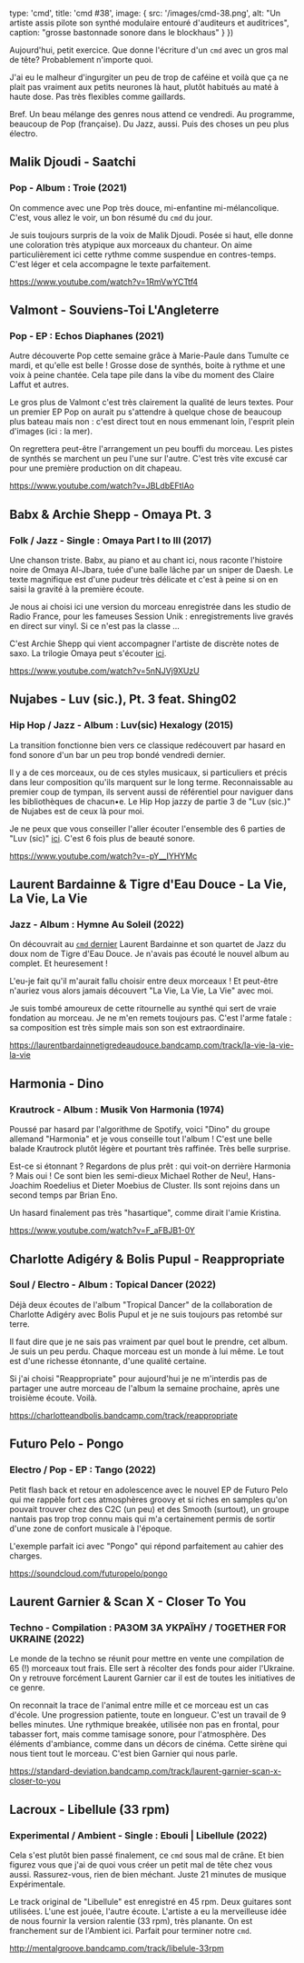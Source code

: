 

  type: 'cmd',
  title: 'cmd #38',
  image: {
    src: '/images/cmd-38.png',
    alt: "Un artiste assis pilote son synthé modulaire entouré d'auditeurs et auditrices",
    caption: "grosse bastonnade sonore dans le blockhaus"
  }
}) 


Aujourd'hui, petit exercice. Que donne l'écriture d'un `cmd` avec un gros mal de
tête? Probablement n'importe quoi. 

J'ai eu le malheur d'ingurgiter un peu de trop de caféine et voilà que ça ne
plait pas vraiment aux petits neurones là haut, plutôt habitués au maté à haute
dose. Pas très flexibles comme gaillards.

Bref. Un beau mélange des genres nous attend ce vendredi. Au programme, beaucoup
de Pop (française). Du Jazz, aussi. Puis des choses un peu plus électro.



## Malik Djoudi - Saatchi

### Pop - Album : Troie (2021)

On commence avec une Pop très douce, mi-enfantine mi-mélancolique. C'est, vous
allez le voir, un bon résumé du `cmd` du jour.

Je suis toujours surpris de la voix de Malik Djoudi. Posée si haut, elle donne
une coloration très atypique aux morceaux du chanteur. On aime particulièrement
ici cette rythme comme suspendue en contres-temps. C'est léger et cela
accompagne le texte parfaitement.

https://www.youtube.com/watch?v=1RmVwYCTtf4



## Valmont - Souviens-Toi L'Angleterre

### Pop - EP : Echos Diaphanes (2021)

Autre découverte Pop cette semaine grâce à Marie-Paule dans Tumulte ce mardi, et
qu'elle est belle ! Grosse dose de synthés, boite à rythme et une voix à peine
chantée. Cela tape pile dans la vibe du moment des Claire Laffut et autres.

Le gros plus de Valmont c'est très clairement la qualité de leurs textes. Pour
un premier EP Pop on aurait pu s'attendre à quelque chose de beaucoup plus
bateau mais non : c'est direct tout en nous emmenant loin, l'esprit plein
d'images (ici : la mer).

On regrettera peut-être l'arrangement un peu bouffi du morceau. Les pistes de
synthés se marchent un peu l'une sur l'autre. C'est très vite excusé car pour
une première production on dit chapeau.

https://www.youtube.com/watch?v=JBLdbEFtlAo



## Babx & Archie Shepp - Omaya Pt. 3 

### Folk / Jazz - Single : Omaya Part I to III (2017)

Une chanson triste. Babx, au piano et au chant ici, nous raconte l'histoire
noire de Omaya Al-Jbara, tuée d'une balle lâche par un sniper de Daesh. Le texte
magnifique est d'une pudeur très délicate et c'est à peine si on en saisi la
gravité à la première écoute.

Je nous ai choisi ici une version du morceau enregistrée dans les studio de
Radio France, pour les fameuses Session Unik : enregistrements live gravés en
direct sur vinyl. Si ce n'est pas la classe ...

C'est Archie Shepp qui vient accompagner l'artiste de discrète notes de saxo. La
trilogie Omaya peut s'écouter
[ici](https://www.youtube.com/watch?v=X-pJ4SVygyM).

https://www.youtube.com/watch?v=5nNJVj9XUzU



## Nujabes - Luv (sic.), Pt. 3 feat. Shing02

### Hip Hop / Jazz - Album :  Luv(sic) Hexalogy (2015)

La transition fonctionne bien vers ce classique redécouvert par hasard en fond
sonore d'un bar un peu trop bondé vendredi dernier. 

Il y a de ces morceaux, ou de ces styles musicaux, si particuliers et précis
dans leur composition qu'ils marquent sur le long terme. Reconnaissable au
premier coup de tympan, ils servent aussi de référentiel pour naviguer dans les
bibliothèques de chacun•e. Le Hip Hop jazzy de partie 3 de "Luv (sic.)" de
Nujabes est de ceux là pour moi.

Je ne peux que vous conseiller l'aller écouter l'ensemble des 6 parties de "Luv
(sic)" [ici](https://www.youtube.com/watch?v=LMXTEqf7cZI). C'est 6 fois plus de
beauté sonore.

https://www.youtube.com/watch?v=-pY__IYHYMc



## Laurent Bardainne & Tigre d'Eau Douce - La Vie, La Vie, La Vie

### Jazz - Album : Hymne Au Soleil (2022)

On découvrait au [`cmd` dernier](https://cmd.wuips.com/post/2022-03-04-cmd-37)
Laurent Bardainne et son quartet de Jazz du doux nom de Tigre d'Eau Douce. Je
n'avais pas écouté le nouvel album au complet. Et heuresement !

L'eu-je fait qu'il m'aurait fallu choisir entre deux morceaux ! Et peut-être
n'auriez vous alors jamais découvert "La Vie, La Vie, La Vie" avec moi.

Je suis tombé amoureux de cette ritournelle au synthé qui sert de vraie
fondation au morceau. Je ne m'en remets toujours pas. C'est l'arme fatale : sa
composition est très simple mais son son est extraordinaire. 

https://laurentbardainnetigredeaudouce.bandcamp.com/track/la-vie-la-vie-la-vie



## Harmonia - Dino

### Krautrock - Album : Musik Von Harmonia (1974)

Poussé par hasard par l'algorithme de Spotify, voici "Dino" du groupe allemand
"Harmonia" et je vous conseille tout l'album ! C'est une belle balade Krautrock
plutôt légère et pourtant très raffinée. Très belle surprise.

Est-ce si étonnant ? Regardons de plus prêt : qui voit-on derrière Harmonia ?
Mais oui ! Ce sont bien les semi-dieux Michael Rother de Neu!, Hans-Joachim
Roedelius et Dieter Moebius de Cluster. Ils sont rejoins dans un second temps
par Brian Eno.

Un hasard finalement pas très "hasartique", comme dirait l'amie Kristina.

https://www.youtube.com/watch?v=F_aFBJB1-0Y



## Charlotte Adigéry & Bolis Pupul - Reappropriate

### Soul / Electro - Album : Topical Dancer (2022)

Déjà deux écoutes de l'album "Tropical Dancer" de la collaboration de Charlotte
Adigéry avec Bolis Pupul et je ne suis toujours pas retombé sur terre.

Il faut dire que je ne sais pas vraiment par quel bout le prendre, cet album. Je
suis un peu perdu. Chaque morceau est un monde à lui même. Le tout est d'une
richesse étonnante, d'une qualité certaine.

Si j'ai choisi "Reappropriate" pour aujourd'hui je ne m'interdis pas de partager
une autre morceau de l'album la semaine prochaine, après une troisième écoute.
Voilà.

https://charlotteandbolis.bandcamp.com/track/reappropriate



## Futuro Pelo - Pongo

### Electro / Pop - EP : Tango (2022)

Petit flash back et retour en adolescence avec le nouvel EP de Futuro Pelo qui
me rappèle fort ces atmosphères groovy et si riches en samples qu'on pouvait
trouver chez des C2C (un peu) et des Smooth (surtout), un groupe nantais pas
trop trop connu mais qui m'a certainement permis de sortir d'une zone de confort
musicale à l'époque.

L'exemple parfait ici avec "Pongo" qui répond parfaitement au cahier des
charges.

https://soundcloud.com/futuropelo/pongo



## Laurent Garnier & Scan X - Closer To You

### Techno - Compilation : РАЗОМ ЗА УКРАЇНУ / TOGETHER FOR UKRAINE (2022)

Le monde de la techno se réunit pour mettre en vente une compilation de 65 (!)
morceaux tout frais. Elle sert à récolter des fonds pour aider l'Ukraine. On y
retrouve forcément Laurent Garnier car il est de toutes les initiatives de ce
genre.

On reconnait la trace de l'animal entre mille et ce morceau est un cas d'école.
Une progression patiente, toute en longueur. C'est un travail de 9 belles
minutes. Une rythmique breakée, utilisée non pas en frontal, pour tabasser fort,
mais comme tamisage sonore, pour l'atmosphère. Des éléments d'ambiance, comme
dans un décors de cinéma. Cette sirène qui nous tient tout le morceau. C'est
bien Garnier qui nous parle.

https://standard-deviation.bandcamp.com/track/laurent-garnier-scan-x-closer-to-you



## Lacroux - Libellule (33 rpm)

### Experimental / Ambient - Single : Ebouli | Libellule (2022)

Cela s'est plutôt bien passé finalement, ce `cmd` sous mal de crâne. Et bien
figurez vous que j'ai de quoi vous créer un petit mal de tête chez vous aussi.
Rassurez-vous, rien de bien méchant. Juste 21 minutes de musique Expérimentale.

Le track original de "Libellule" est enregistré en 45 rpm. Deux guitares sont
utilisées. L'une est jouée, l'autre écoute. L'artiste a eu la merveilleuse idée
de nous fournir la version ralentie (33 rpm), très planante. On est franchement
sur de l'Ambient ici. Parfait pour terminer notre `cmd`.

http://mentalgroove.bandcamp.com/track/libelule-33rpm

